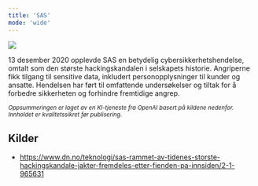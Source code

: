 ```yaml
---
title: 'SAS'
mode: 'wide'
---
```


<Frame>
<img src="/images/sas.png" noZoom/>
</Frame>

13 desember 2020 opplevde SAS en betydelig cybersikkerhetshendelse, omtalt som den største hackingskandalen i selskapets historie. Angriperne fikk tilgang til sensitive data, inkludert personopplysninger til kunder og ansatte. Hendelsen har ført til omfattende undersøkelser og tiltak for å forbedre sikkerheten og forhindre fremtidige angrep.

<sup><i>Oppsummeringen er laget av en KI-tjeneste fra OpenAI basert på kildene nedenfor. Innholdet er kvalitetssikret før publisering.</i></sup>

## Kilder
- https://www.dn.no/teknologi/sas-rammet-av-tidenes-storste-hackingskandale-jakter-fremdeles-etter-fienden-pa-innsiden/2-1-965631

